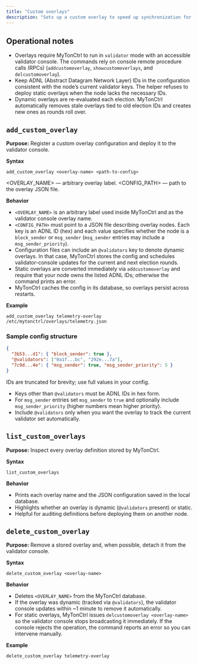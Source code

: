 ```yaml
---
title: "Custom overlays"
description: "Sets up a custom overlay to speed up synchronization for a group of nodes."
---
```


## Operational notes

- Overlays require MyTonCtrl to run in `validator` mode with an accessible validator console. The commands rely on console remote procedure calls (RPCs) (`addcustomoverlay`, `showcustomoverlays`, and `delcustomoverlay`).
- Keep ADNL (Abstract Datagram Network Layer) IDs in the configuration consistent with the node’s current validator keys. The helper refuses to deploy static overlays when the node lacks the necessary IDs.
- Dynamic overlays are re-evaluated each election. MyTonCtrl automatically removes stale overlays tied to old election IDs and creates new ones as rounds roll over.

## `add_custom_overlay`

**Purpose:** Register a custom overlay configuration and deploy it to the validator console.

**Syntax**

```mytonctrl
add_custom_overlay <overlay-name> <path-to-config>
```

<OVERLAY_NAME> — arbitrary overlay label.
<CONFIG_PATH> — path to the overlay JSON file.

**Behavior**

- `<OVERLAY_NAME>` is an arbitrary label used inside MyTonCtrl and as the validator console overlay name.
- `<CONFIG_PATH>` must point to a JSON file describing overlay nodes. Each key is an ADNL ID (hex) and each value specifies whether the node is a `block_sender` or `msg_sender` (`msg_sender` entries may include a `msg_sender_priority`).
- Configuration files can include an `@validators` key to denote dynamic overlays. In that case, MyTonCtrl stores the config and schedules validator-console updates for the current and next election rounds.
- Static overlays are converted immediately via `addcustomoverlay` and require that your node owns the listed ADNL IDs; otherwise the command prints an error.
- MyTonCtrl caches the config in its database, so overlays persist across restarts.

**Example**

```mytonctrl
add_custom_overlay telemetry-overlay /etc/mytonctrl/overlays/telemetry.json
```

### Sample config structure

```json
{
  "3b53...d1": { "block_sender": true },
  "@validators": ["0a1f...bc", "292e...7a"],
  "7c9d...4e": { "msg_sender": true, "msg_sender_priority": 5 }
}
```

IDs are truncated for brevity; use full values in your config.

- Keys other than `@validators` must be ADNL IDs in hex form.
- For `msg_sender` entries set `msg_sender` to `true` and optionally include `msg_sender_priority` (higher numbers mean higher priority).
- Include `@validators` only when you want the overlay to track the current validator set automatically.

## `list_custom_overlays`

**Purpose:** Inspect every overlay definition stored by MyTonCtrl.

**Syntax**

```mytonctrl
list_custom_overlays
```

**Behavior**

- Prints each overlay name and the JSON configuration saved in the local database.
- Highlights whether an overlay is dynamic (`@validators` present) or static.
- Helpful for auditing definitions before deploying them on another node.

## `delete_custom_overlay`

**Purpose:** Remove a stored overlay and, when possible, detach it from the validator console.

**Syntax**

```mytonctrl
delete_custom_overlay <overlay-name>
```

**Behavior**

- Deletes `<OVERLAY_NAME>` from the MyTonCtrl database.
- If the overlay was dynamic (tracked via `@validators`), the validator console updates within \~1 minute to remove it automatically.
- For static overlays, MyTonCtrl issues `delcustomoverlay <overlay-name>` so the validator console stops broadcasting it immediately. If the console rejects the operation, the command reports an error so you can intervene manually.

**Example**

```mytonctrl
delete_custom_overlay telemetry-overlay
```
